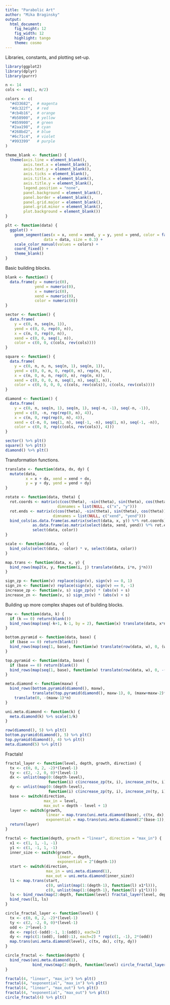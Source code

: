 ```yaml
---
title: "Parabolic Art"
author: "Mika Braginsky"
output: 
  html_document: 
    fig_height: 12
    fig_width: 12
    highlight: tango
    theme: cosmo
---
```


Libraries, constants, and plotting set-up.
```r
library(ggplot2)
library(dplyr)
library(purrr)

n <- 14
cols <- seq(1, n/2)

colors <- c(
  "#d33682",  # magenta
  "#dc322f",  # red
  "#cb4b16",  # orange
  "#b58900",  # yellow
  "#859900",  # green
  "#2aa198",  # cyan
  "#268bd2",  # blue
  "#6c71c4",  # violet
  "#993399"   # purple
)

theme_blank <- function() {
  theme(axis.line = element_blank(),
        axis.text.x = element_blank(),
        axis.text.y = element_blank(),
        axis.ticks = element_blank(),
        axis.title.x = element_blank(),
        axis.title.y = element_blank(),
        legend.position = "none",
        panel.background = element_blank(),
        panel.border = element_blank(),
        panel.grid.major = element_blank(),
        panel.grid.minor = element_blank(),
        plot.background = element_blank())
}

plt <- function(data) {
  ggplot() +
    geom_segment(aes(x = x, xend = xend, y = y, yend = yend, color = factor(color)),
                 data = data, size = 0.3) +
    scale_color_manual(values = colors) +
    coord_fixed() +
    theme_blank()
}
```

Basic building blocks.
```r
blank <- function() {
  data.frame(y = numeric(0),
             yend = numeric(0),
             x = numeric(0),
             xend = numeric(0),
             color = numeric(0))
}

sector <- function() {
  data.frame(
    y = c(0, n, seq(n, 1)),
    yend = c(0, 0, rep(0, n)),
    x = c(n, 0, rep(0, n)),
    xend = c(0, 0, seq(1, n)),
    color = c(0, 0, c(cols, rev(cols))))
}

square <- function() {
  data.frame(
    y = c(0, n, n, n, seq(n, 1), seq(n, 1)),
    yend = c(0, 0, n, 0, rep(0, n), rep(n, n)),
    x = c(n, 0, n, n, rep(0, n), rep(n, n)),
    xend = c(0, 0, 0, n, seq(1, n), seq(1, n)),
    color = c(0, 0, 0, 0, c(cols, rev(cols)), c(cols, rev(cols))))
}

diamond <- function() {
  data.frame(
    y = c(0, n, seq(n, 1), seq(n, 1), seq(-n, -1), seq(-n, -1)),
    yend = c(0, -n, rep(rep(0, n), 4)),
    x = c(n, 0, rep(rep(0, n), 4)),
    xend = c(-n, 0, seq(1, n), seq(-1, -n), seq(1, n), seq(-1, -n)),
    color = c(0, 0, rep(c(cols, rev(cols)), 4)))
}
```

```r
sector() %>% plt()
square() %>% plt()
diamond() %>% plt()
```

Transformation functions.
```r
translate <- function(data, dx, dy) {
  mutate(data,
         x = x + dx, xend = xend + dx,
         y = y + dy, yend = yend + dy)
}

rotate <- function(data, theta) {
  rot.coords <- matrix(c(cos(theta), -sin(theta), sin(theta), cos(theta)), ncol = 2,
                       dimnames = list(NULL, c("x", "y")))
  rot.ends <- matrix(c(cos(theta), -sin(theta), sin(theta), cos(theta)), ncol = 2,
                     dimnames = list(NULL, c("xend", "yend")))
  bind_cols(as.data.frame(as.matrix(select(data, x, y)) %*% rot.coords),
            as.data.frame(as.matrix(select(data, xend, yend)) %*% rot.ends),
            select(data, color))
}

scale <- function(data, v) {
  bind_cols(select(data, -color) * v, select(data, color))
}

map.trans <- function(data, x, y) {
  bind_rows(map2(x, y, function(i, j) translate(data, i*n, j*n)))
}

sign_zp <- function(v) replace(sign(v), sign(v) == 0, 1)
sign_zn <- function(v) replace(sign(v), sign(v) == 0, -1)
increase_zp <- function(v, s) sign_zp(v) * (abs(v) + s)
increase_zn <- function(v, s) sign_zn(v) * (abs(v) + s)
```

Building up more complex shapes out of building blocks.
```r
row <- function(data, k) {
  if (k == 0) return(blank())
  bind_rows(map(seq(-k+1, k-1, by = 2), function(x) translate(data, x*n, 0)))
}

bottom.pyramid <- function(data, base) {
  if (base == 0) return(blank())
  bind_rows(map(seq(1, base), function(w) translate(row(data, w), 0, (w-1)*n)))
}

top.pyramid <- function(data, base) {
  if (base == 0) return(blank())
  bind_rows(map(seq(1, base), function(w) translate(row(data, w), 0, -(w-1)*n)))
}

meta.diamond <- function(maxw) {
  bind_rows(bottom.pyramid(diamond(), maxw),
            translate(top.pyramid(diamond(), maxw-1), 0, (maxw+maxw-2)*n)) %>%
    translate(0, -(maxw-1)*n)
}

uni.meta.diamond <- function(k) {
  meta.diamond(k) %>% scale(1/k)
}
```

```r
row(diamond(), 5) %>% plt()
bottom.pyramid(diamond(), 5) %>% plt()
top.pyramid(diamond(), 4) %>% plt()
meta.diamond(5) %>% plt()
```

Fractals!
```r
fractal_layer <- function(level, depth, growth, direction) {
  tx <- c(0, 0, 2, -2)*(level-1)
  ty <- c(2, -2, 0, 0)*(level-1)
  dx <- unlist(map(0:(depth-level),
                   function(i) c(increase_zp(tx, i), increase_zn(tx, i))))
  dy <- unlist(map(0:(depth-level),
                   function(i) c(increase_zp(ty, i), increase_zn(ty, i))))
  base <- switch(direction,
                 max_in = level,
                 max_out = depth - level + 1)
  layer <- switch(growth,
                  linear = map.trans(uni.meta.diamond(base), c(tx, dx), c(ty, dy)),
                  exponential = map.trans(uni.meta.diamond(2^(base-1)), c(tx, dx), c(ty, dy)))
  return(layer)
}

fractal <- function(depth, growth = "linear", direction = "max_in") {
  x1 <- c(1, 1, -1, -1)
  y1 <- c(1, -1, 1, -1)
  inner_size <- switch(growth,
                       linear = depth,
                       exponential = 2^(depth-1))
  start <- switch(direction,
                  max_in = uni.meta.diamond(1),
                  max_out = uni.meta.diamond(inner_size))
  l1 <- map.trans(start,
                  c(0, unlist(map(1:(depth-1), function(l) x1*l))),
                  c(0, unlist(map(1:(depth-1), function(l) y1*l))))
  ls <- bind_rows(map(2:depth, function(level) fractal_layer(level, depth, growth, direction)))
  bind_rows(l1, ls)
}

circle_fractal_layer <- function(level) {
  tx <- c(0, 0, 2, -2)*(level-1)
  ty <- c(2, -2, 0, 0)*(level-1)
  odd <- 2*level-3
  dx <- rep(c(-(odd):-1, 1:(odd)), each=2)
  dy <- rep(c(1:(odd), (odd):1), each=2) * rep(c(1, -1), 2*(odd))
  map.trans(uni.meta.diamond(level), c(tx, dx), c(ty, dy))
}

circle_fractal <- function(depth) {
  bind_rows(uni.meta.diamond(1),
            bind_rows(map(2:depth, function(level) circle_fractal_layer(level))))
}
```

```r
fractal(4, "linear", "max_in") %>% plt()
fractal(4, "exponential", "max_in") %>% plt()
fractal(4, "linear", "max_out") %>% plt()
fractal(4, "exponential", "max_out") %>% plt()
circle_fractal(4) %>% plt()
```
